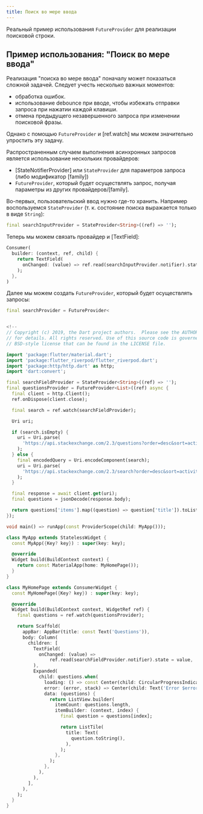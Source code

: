 ```yaml
---
title: Поиск во мере ввода
---
```


Реальный пример использования `FutureProvider` для реализации поисковой строки.

## Пример использования: "Поиск во мере ввода"

Реализация "поиска во мере ввода" поначалу может показаться сложной задачей.
Следует учесть несколько важных моментов:

- обработка ошибок.
- использование debounce при вводе, чтобы избежать отправки запроса при нажатии
  каждой клавиши.
- отмена предыдущего незавершенного запроса при изменении поисковой фразы.

Однако с помощью `FutureProvider` и [ref.watch] мы можем значительно упростить
эту задачу.

Распространенным случаем выполнения асинхронных запросов является использование
нескольких провайдеров:

- [StateNotifierProvider] или `StateProvider` для параметров запроса
  (либо модификатор [family])
- `FutureProvider`, который будет осуществлять запрос, получая параметры из
  других провайдеров/[family].

Во-первых, пользовательский ввод нужно где-то хранить. Например воспользуемся
`StateProvider` (т. к. состояние поиска выражается только в виде `String`):

```dart
final searchInputProvider = StateProvider<String>((ref) => '');
```

Теперь мы можем связать провайдер и [TextField]:

```dart
Consumer(
  builder: (context, ref, child) {
    return TextField(
      onChanged: (value) => ref.read(searchInputProvider.notifier).state = value,
    );
  },
)
```

Далее мы можем создать `FutureProvider`, который будет осуществлять запросы:

```dart
final searchProvider = FutureProvider<


<!--
// Copyright (c) 2019, the Dart project authors.  Please see the AUTHORS file
// for details. All rights reserved. Use of this source code is governed by a
// BSD-style license that can be found in the LICENSE file.

import 'package:flutter/material.dart';
import 'package:flutter_riverpod/flutter_riverpod.dart';
import 'package:http/http.dart' as http;
import 'dart:convert';

final searchFieldProvider = StateProvider<String>((ref) => '');
final questionsProvider = FutureProvider<List>((ref) async {
  final client = http.Client();
  ref.onDispose(client.close);

  final search = ref.watch(searchFieldProvider);

  Uri uri;

  if (search.isEmpty) {
    uri = Uri.parse(
      'https://api.stackexchange.com/2.3/questions?order=desc&sort=activity&site=stackoverflow',
    );
  } else {
    final encodedQuery = Uri.encodeComponent(search);
    uri = Uri.parse(
      'https://api.stackexchange.com/2.3/search?order=desc&sort=activity&intitle=$encodedQuery&site=stackoverflow',
    );
  }

  final response = await client.get(uri);
  final questions = jsonDecode(response.body);

  return questions['items'].map((question) => question['title']).toList();
});

void main() => runApp(const ProviderScope(child: MyApp()));

class MyApp extends StatelessWidget {
  const MyApp({Key? key}) : super(key: key);

  @override
  Widget build(BuildContext context) {
    return const MaterialApp(home: MyHomePage());
  }
}

class MyHomePage extends ConsumerWidget {
  const MyHomePage({Key? key}) : super(key: key);

  @override
  Widget build(BuildContext context, WidgetRef ref) {
    final questions = ref.watch(questionsProvider);

    return Scaffold(
      appBar: AppBar(title: const Text('Questions')),
      body: Column(
        children: [
          TextField(
            onChanged: (value) =>
                ref.read(searchFieldProvider.notifier).state = value,
          ),
          Expanded(
            child: questions.when(
              loading: () => const Center(child: CircularProgressIndicator()),
              error: (error, stack) => Center(child: Text('Error $error')),
              data: (questions) {
                return ListView.builder(
                  itemCount: questions.length,
                  itemBuilder: (context, index) {
                    final question = questions[index];

                    return ListTile(
                      title: Text(
                        question.toString(),
                      ),
                    );
                  },
                );
              },
            ),
          ),
        ],
      ),
    );
  }
}
```
